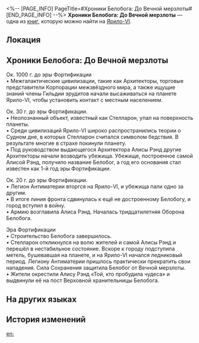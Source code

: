 <%-- [PAGE_INFO]
PageTitle=#Хроники Белобога: До Вечной мерзлоты#
[END_PAGE_INFO] --%>
{{Дополнить}}
{{Книга Инфобокс
|id           = 172
|Название     = 
|Изображение  = Иконка Книга.png
|Мир          = Ярило-VI
|Томов        = 1
|Автор        = <!--нужно добавить-->
|Описание     = Часть истории Белобога до прихода Вечной мерзлоты. Написана чиновниками Форта Клипота и может быть полезна.
|Том1         = {{tx}}
|Источник1    = {{tx|Отсутствует источник}}
|Персонажи    = 
|Фракции      = 
}}
'''Хроники Белобога: До Вечной мерзлоты''' — одна из [[Книги|книг]], которую можно найти на [[Ярило-VI]].

==Локация==
{{Отметка карты|<!--название карты-->|<!--id отметки-->}}

==Хроники Белобога: До Вечной мерзлоты==
Ок. 1000 г. до эры Фортификации<br />
• Межгалактические цивилизации, такие как Архитекторы, торговые представители Корпорации межзвёздного мира, а также ищущие знаний члены Гильдии эрудитов начали высаживаться на планете Ярило-VI, чтобы установить контакт с местным населением.

Ок. 30 г. до эры Фортификации.<br />
• Неопознанный объект, известный как Стелларон, упал на поверхность планеты.<br />
• Среди цивилизаций Ярило-VI широко распространились теории о Судном дне, в которых Стелларон считался символом бедствия. В результате многие в страхе покинули планету.<br />
• Под руководством выдающегося Архитектора Алисы Рэнд другие Архитекторы начали возводить убежища. Убежище, построенное самой Алисой Рэнд, получило название Белобог, а год его основания стал известен как 1-й год эры Фортификации.

Ок. 20 г. до эры Фортификации.<br />
• Легион Антиматерии вторгся на Ярило-VI, и убежища пали одно за другим.<br />
• В итоге линия фронта сдвинулась к ещё не достроенному Белобогу, и город вступил в войну.<br />
• Армию возглавила Алиса Рэнд. Началась тридцатилетняя Оборона Белобога.

Эра Фортификации<br />
• Строительство Белобога завершилось.<br />
• Стелларон откликнулся на волю жителей и самой Алисы Рэнд и перешёл в нестабильное состояние. Вскоре к городу подступила метель, бушевавшая на планете, и на Ярило-VI начался ледниковый период. Легиону Антиматерии пришлось практически прекратить свои нападения. Сила Сохранения защитила Белобог от Вечной мерзлоты.<br />
• Жители окрестили Алису Рэнд «Той, кто пробудила чудеса» и выдвинули её на пост Верховной хранительницы Белобога.

==На других языках==
{{На других языках
|en   = Belobog Chronicles: Before the Eternal Freeze
|zhs  = 贝洛伯格大事年表•寒潮之前
|zht  = 貝洛伯格大事年表•寒潮之前
|ja   = ベロブルグ年表・寒波の前
|ko   = 벨로보그 주요 사건 일대기•한파 직전
|es   = Crónicas de Belobog: antes del Hielo Eterno
|fr   = Chroniques de Belobog&nbsp;: Avant le Gel éternel
|ru   = Хроники Белобога: До Вечной мерзлоты
|th   = บันทึกเหตุการณ์ของ Belobog: ก่อนลมหนาวนิรันดร์
|vi   = Biên Niên Sử Belobog - Trước Khi Băng Giá Vĩnh Cửu
|de   = Chroniken von Belobog: Vor dem Ewigen Frost
|id   = Catatan Sejarah Belobog: Sebelum Kebekuan Abadi
|pt   = Crônicas de Belobog: Antes do Congelamento Eterno
}}

==История изменений==
{{История изменений|3.5}}

[[en:]]